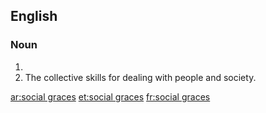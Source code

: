 ==English==

===Noun===
{{head|en|noun plural form|head=[[social]] [[graces]]}}

# {{plural of|social grace|lang=en}}
# The collective skills for dealing with people and society.

[[ar:social graces]]
[[et:social graces]]
[[fr:social graces]]